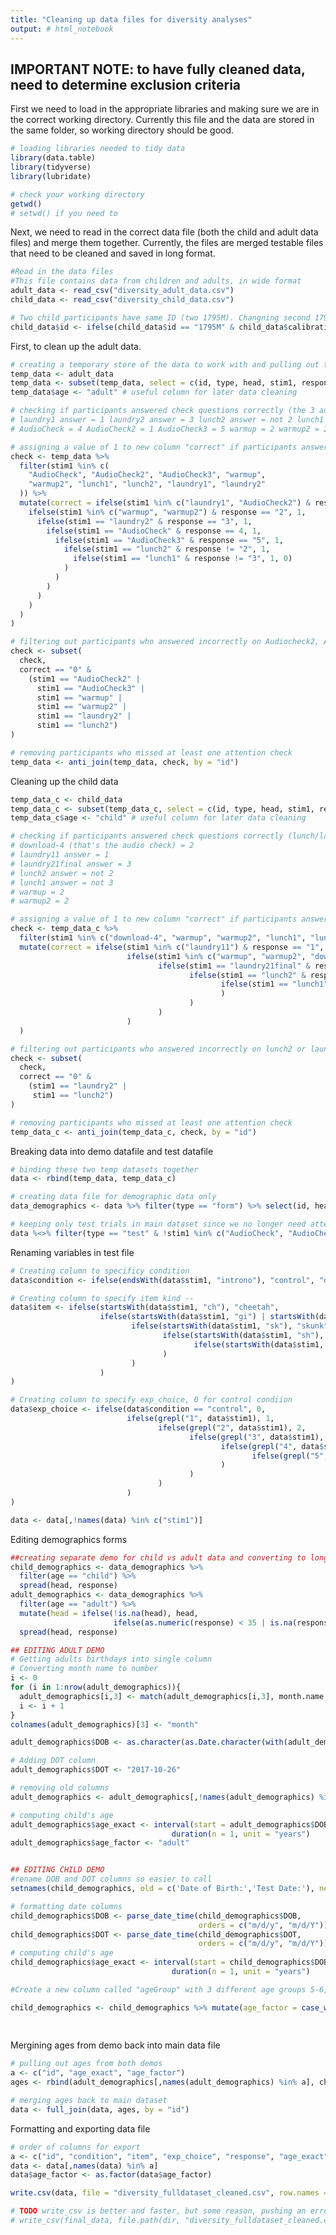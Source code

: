 ---
title: "Cleaning up data files for diversity analyses"
output: # html_notebook
---
## IMPORTANT NOTE: to have fully cleaned data, need to determine exclusion criteria

First we need to load in the appropriate libraries and making sure we are in the correct working directory. Currently this file and the data are stored in the same folder, so working directory should be good. 

```{r}
# loading libraries needed to tidy data
library(data.table)
library(tidyverse)
library(lubridate)

# check your working directory 
getwd()
# setwd() if you need to
```

Next, we need to read in the correct data file (both the child and adult data files) and merge them together. Currently, the files are merged testable files that need to be cleaned and saved in long format. 

```{r}
#Read in the data files 
#This file contains data from children and adults, in wide format
adult_data <- read_csv("diversity_adult_data.csv")
child_data <- read_csv("diversity_child_data.csv")

# Two child participants have same ID (two 1795M). Changning second 1795M to 1795Ma
child_data$id <- ifelse(child_data$id == "1795M" & child_data$calibration == .65, "1795Ma", child_data$id)

```

First, to clean up the adult data. 

```{r}
# creating a temporary store of the data to work with and pulling out the relevant columns
temp_data <- adult_data
temp_data <- subset(temp_data, select = c(id, type, head, stim1, response))
temp_data$age <- "adult" # useful column for later data cleaning

# checking if participants answered check questions correctly (the 3 audio checks, lunch/laundry, and the warmups)
# laundry1 answer = 1 laundry2 answer = 3 lunch2 answer = not 2 lunch1 answer = not 3
# AudioCheck = 4 AudioCheck2 = 1 AudioCheck3 = 5 warmup = 2 warmup2 = 2

# assigning a value of 1 to new column "correct" if participants answered in accordance with key above
check <- temp_data %>%
  filter(stim1 %in% c(
    "AudioCheck", "AudioCheck2", "AudioCheck3", "warmup",
    "warmup2", "lunch1", "lunch2", "laundry1", "laundry2"
  )) %>%
  mutate(correct = ifelse(stim1 %in% c("laundry1", "AudioCheck2") & response == "1", 1,
    ifelse(stim1 %in% c("warmup", "warmup2") & response == "2", 1,
      ifelse(stim1 == "laundry2" & response == "3", 1,
        ifelse(stim1 == "AudioCheck" & response == 4, 1,
          ifelse(stim1 == "AudioCheck3" & response == "5", 1,
            ifelse(stim1 == "lunch2" & response != "2", 1,
              ifelse(stim1 == "lunch1" & response != "3", 1, 0)
            )
          )
        )
      )
    )
  )
)

# filtering out participants who answered incorrectly on Audiocheck2, Audiocheck3, warmups, and lunch and laundry2
check <- subset(
  check,
  correct == "0" &
    (stim1 == "AudioCheck2" |
      stim1 == "AudioCheck3" |
      stim1 == "warmup" |
      stim1 == "warmup2" |
      stim1 == "laundry2" |
      stim1 == "lunch2")
)

# removing participants who missed at least one attention check
temp_data <- anti_join(temp_data, check, by = "id") 

```

Cleaning up the child data

```{r}
temp_data_c <- child_data
temp_data_c <- subset(temp_data_c, select = c(id, type, head, stim1, response))
temp_data_c$age <- "child" # useful column for later data cleaning

# checking if participants answered check questions correctly (lunch/laundry, and the warmups)
# download-4 (that's the audio check) = 2
# laundry11 answer = 1
# laundry21final answer = 3
# lunch2 answer = not 2
# lunch1 answer = not 3
# warmup = 2
# warmup2 = 2

# assigning a value of 1 to new column "correct" if participants answered in accordance with key above
check <- temp_data_c %>% 
  filter(stim1 %in% c("download-4", "warmup", "warmup2", "lunch1", "lunch2", "laundry11", "laundry21final")) %>% 
  mutate(correct = ifelse(stim1 %in% c("laundry11") & response == "1", 1, 
                          ifelse(stim1 %in% c("warmup", "warmup2", "download-4") & response == "2", 1,
                                 ifelse(stim1 == "laundry21final" & response == "3", 1,
                                        ifelse(stim1 == "lunch2" & response != "2", 1,
                                               ifelse(stim1 == "lunch1" & response != "3", 1, 0)
                                               )
                                        )
                                 )
                          )
  )

# filtering out participants who answered incorrectly on lunch2 or laundry2
check <- subset(
  check,
  correct == "0" &
    (stim1 == "laundry2" |
     stim1 == "lunch2")
)

# removing participants who missed at least one attention check
temp_data_c <- anti_join(temp_data_c, check, by = "id") 

```

Breaking data into demo datafile and test datafile

```{r}
# binding these two temp datasets together
data <- rbind(temp_data, temp_data_c)

# creating data file for demographic data only
data_demographics <- data %>% filter(type == "form") %>% select(id, head, response, age)

# keeping only test trials in main dataset since we no longer need attention check trials
data %<>% filter(type == "test" & !stim1 %in% c("AudioCheck", "AudioCheck2", "AudioCheck3", "warmup", "warmup2", "lunch1", "lunch2", "laundry1", "laundry2", "download-4", "laundry11", "laundry21final")) %>% select(id, stim1, response, age)


```

Renaming variables in test file

```{r}
# Creating column to specificy condition
data$condition <- ifelse(endsWith(data$stim1, "introno"), "control", "diversity")

# Creating column to specify item kind -- 
data$item <- ifelse(startsWith(data$stim1, "ch"), "cheetah",
                    ifelse(startsWith(data$stim1, "gi") | startsWith(data$stim1, "gf"), "giraffe",
                           ifelse(startsWith(data$stim1, "sk"), "skunk", 
                                  ifelse(startsWith(data$stim1, "sh"), "shark",
                                         ifelse(startsWith(data$stim1, "po"), "porcupine", "NA")
                                  )
                           )
                    )
)

# Creating column to specify exp_choice, 0 for control condiion
data$exp_choice <- ifelse(data$condition == "control", 0,
                          ifelse(grepl("1", data$stim1), 1,
                                 ifelse(grepl("2", data$stim1), 2,
                                        ifelse(grepl("3", data$stim1), 3,
                                               ifelse(grepl("4", data$stim1), 4,
                                                      ifelse(grepl("5", data$stim1), 5, "NA")
                                               )
                                        )
                                 )
                          )
)

data <- data[,!names(data) %in% c("stim1")]

```

Editing demographics forms 

```{r}
##creating separate demo for child vs adult data and converting to long
child_demographics <- data_demographics %>% 
  filter(age == "child") %>% 
  spread(head, response)
adult_demographics <- data_demographics %>% 
  filter(age == "adult") %>% 
  mutate(head = ifelse(!is.na(head), head, 
                       ifelse(as.numeric(response) < 35 | is.na(response), "day", "year"))) %>% 
  spread(head, response)

## EDITING ADULT DEMO
# Getting adults birthdays into single column
# Converting month name to number
i <- 0
for (i in 1:nrow(adult_demographics)){
  adult_demographics[i,3] <- match(adult_demographics[i,3], month.name, nomatch = NA)
  i <- i + 1
}
colnames(adult_demographics)[3] <- "month"

adult_demographics$DOB <- as.character(as.Date.character(with(adult_demographics, paste(month, day, year, sep = "/")), "%m/%d/%Y"))

# Adding DOT column
adult_demographics$DOT <- "2017-10-26"

# removing old columns
adult_demographics <- adult_demographics[,!names(adult_demographics) %in% c("month", "day", "year")]

# computing child's age
adult_demographics$age_exact <- interval(start = adult_demographics$DOB, end = adult_demographics$DOT)/
                                    duration(n = 1, unit = "years")
adult_demographics$age_factor <- "adult"


## EDITING CHILD DEMO
#rename DOB and DOT columns so easier to call
setnames(child_demographics, old = c('Date of Birth:','Test Date:'), new = c('DOB','DOT'))

# formatting date columns
child_demographics$DOB <- parse_date_time(child_demographics$DOB,
                                          orders = c("m/d/y", "m/d/Y"))
child_demographics$DOT <- parse_date_time(child_demographics$DOT,
                                          orders = c("m/d/y", "m/d/Y"))
# computing child's age
child_demographics$age_exact <- interval(start = child_demographics$DOB, end = child_demographics$DOT)/
                                    duration(n = 1, unit = "years")

#Create a new column called "ageGroup" with 3 different age groups 5-6, 7-8, 9-10 in div_dataForm_wide

child_demographics <- child_demographics %>% mutate(age_factor = case_when(age_exact < 7 ~ "5s/6s", 
                                                                                age_exact > 6.999 & age_exact < 9 ~ "7s/8s", 
                                                                                age_exact > 8.99 ~ "9s/10s"))

```

Mergining ages from demo back into main data file

```{r}

# pulling out ages from both demos
a <- c("id", "age_exact", "age_factor")
ages <- rbind(adult_demographics[,names(adult_demographics) %in% a], child_demographics[,names(child_demographics) %in% a])

# merging ages back to main dataset
data <- full_join(data, ages, by = "id")

```

Formatting and exporting data file

```{r}

# order of columns for export
a <- c("id", "condition", "item", "exp_choice", "response", "age_exact", "age_factor")
data <- data[,names(data) %in% a]
data$age_factor <- as.factor(data$age_factor)

write.csv(data, file = "diversity_fulldataset_cleaned.csv", row.names = FALSE)

# TODO write_csv is better and faster, but some reason, pushing an error... 
# write_csv(final_data, file.path(dir, "diversity_fulldataset_cleaned.csv"))
```

